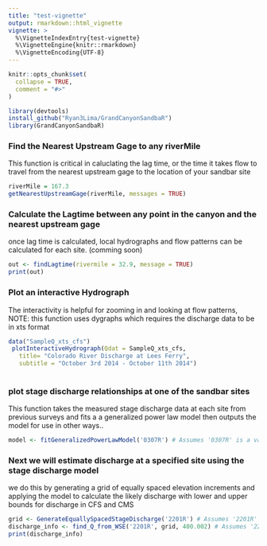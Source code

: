 ```yaml
---
title: "test-vignette"
output: rmarkdown::html_vignette
vignette: >
  %\VignetteIndexEntry{test-vignette}
  %\VignetteEngine{knitr::rmarkdown}
  %\VignetteEncoding{UTF-8}
---
```


```r
knitr::opts_chunk$set(
  collapse = TRUE,
  comment = "#>"
)
```

```r
library(devtools)
install_github("Ryan3Lima/GrandCanyonSandbaR")
library(GrandCanyonSandbaR)
```

### Find the Nearest Upstream Gage to any riverMile
This function is critical in caluclating the lag time, or the time it takes flow to travel from
the nearest upstream gage to the location of your sandbar site
```r

riverMile = 167.3
getNearestUpstreamGage(riverMile, messages = TRUE)


```
### Calculate the Lagtime between any point in the canyon and the nearest upstream gage
once lag time is calculated, local hydrographs and flow patterns can be calculated for each site. (comming soon)
```r

out <- findLagtime(rivermile = 32.9, message = TRUE)
print(out)


```

### Plot an interactive Hydrograph
The interactivity is helpful for zooming in and looking at flow patterns, NOTE: this function uses
dygraphs which requires the discharge data to be in xts format
```r
data("SampleQ_xts_cfs")
 plotInteractiveHydrograph(Qdat = SampleQ_xts_cfs,
   title= "Colorado River Discharge at Lees Ferry",
   subtitle = "October 3rd 2014 - October 11th 2014")
 
```

### plot stage discharge relationships at one of the sandbar sites
This function takes the measured stage discharge data at each site from previous surveys
and fits a a generalized power law model then outputs the model for use in other ways..
```r

model <- fitGeneralizedPowerLawModel('0307R') # Assumes '0307R' is a valid site in SandbarSites


```

### Next we will estimate discharge at a specified site using the stage discharge model
we do this by generating a grid of equally spaced elevation increments and applying the model
to calculate the likely discharge with lower and upper bounds for discharge in CFS and CMS
```r


grid <- GenerateEquallySpacedStageDischarge('2201R') # Assumes '2201R' is a valid site in SandbarSites
discharge_info <- find_Q_from_WSE('2201R', grid, 400.002) # Assumes '2201R' is a valid site and grid is defined
print(discharge_info)
```
